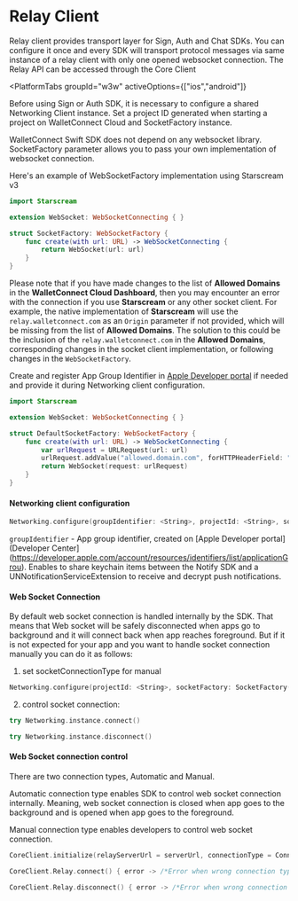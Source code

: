 # Relay Client


Relay client provides transport layer for Sign, Auth and Chat SDKs.
You can configure it once and every SDK will transport protocol messages via same instance of a relay client with only one opened websocket connection.
The Relay API can be accessed through the Core Client

<PlatformTabs
	groupId="w3w"
	activeOptions={["ios","android"]}
>
<PlatformTabItem value="ios">

Before using Sign or Auth SDK, it is necessary to configure a shared Networking Client instance. Set a project ID generated when starting a project on WalletConnect Cloud and SocketFactory instance.

WalletConnect Swift SDK does not depend on any websocket library. SocketFactory parameter allows you to pass your own implementation of websocket connection.

Here's an example of WebSocketFactory implementation using Starscream v3

```swift
import Starscream

extension WebSocket: WebSocketConnecting { }

struct SocketFactory: WebSocketFactory {
    func create(with url: URL) -> WebSocketConnecting {
        return WebSocket(url: url)
    }
}
```

Please note that if you have made changes to the list of **Allowed Domains** in the **WalletConnect Cloud Dashboard**, then you may encounter an error with the connection if you use **Starscream** or any other socket client. For example, the native implementation of **Starscream** will use the `relay.walletconnect.com` as an `Origin` parameter if not provided, which will be missing from the list of **Allowed Domains**. The solution to this could be the inclusion of the `relay.walletconnect.com` in the **Allowed Domains**, corresponding changes in the socket client implementation, or following changes in the `WebSocketFactory`.

Create and register App Group Identifier in [Apple Developer portal](https://developer.apple.com/account/resources/identifiers/list/applicationGroup) if needed and provide it during Networking client configuration.

```swift
import Starscream

extension WebSocket: WebSocketConnecting { }

struct DefaultSocketFactory: WebSocketFactory {
    func create(with url: URL) -> WebSocketConnecting {
        var urlRequest = URLRequest(url: url)
        urlRequest.addValue("allowed.domain.com", forHTTPHeaderField: "Origin")
        return WebSocket(request: urlRequest)
    }
}
```

#### Networking client configuration

```swift
Networking.configure(groupIdentifier: <String>, projectId: <String>, socketFactory: SocketFactory())
```

`groupIdentifier` - App group identifier, created on [Apple Developer portal](Developer Center](https://developer.apple.com/account/resources/identifiers/list/applicationGrou). Enables to share keychain items between the Notify SDK and a UNNotificationServiceExtension to receive and decrypt push notifications.

#### Web Socket Connection

By default web socket connection is handled internally by the SDK. That means that Web socket will be safely disconnected when apps go to background and it will connect back when app reaches foreground. But if it is not expected for your app and you want to handle socket connection manually you can do it as follows:

1. set socketConnectionType for manual

```swift
Networking.configure(projectId: <String>, socketFactory: SocketFactory(), socketConnectionType: .manual)
```

2. control socket connection:

```swift
try Networking.instance.connect()
```

```swift
try Networking.instance.disconnect()
```

</PlatformTabItem>
<PlatformTabItem value="android">

#### Web Socket connection control

There are two connection types, Automatic and Manual.

Automatic connection type enables SDK to control web socket connection internally. Meaning, web socket connection is closed when app goes to the background and is opened when app goes to the foreground.

Manual connection type enables developers to control web socket connection.

```kotlin
CoreClient.initialize(relayServerUrl = serverUrl, connectionType = ConnectionType.MANUAL, application = application)

CoreClient.Relay.connect() { error -> /*Error when wrong connection type is in use*/}

CoreClient.Relay.disconnect() { error -> /*Error when wrong connection type is in use*/}
```

</PlatformTabItem>
</PlatformTabs>
